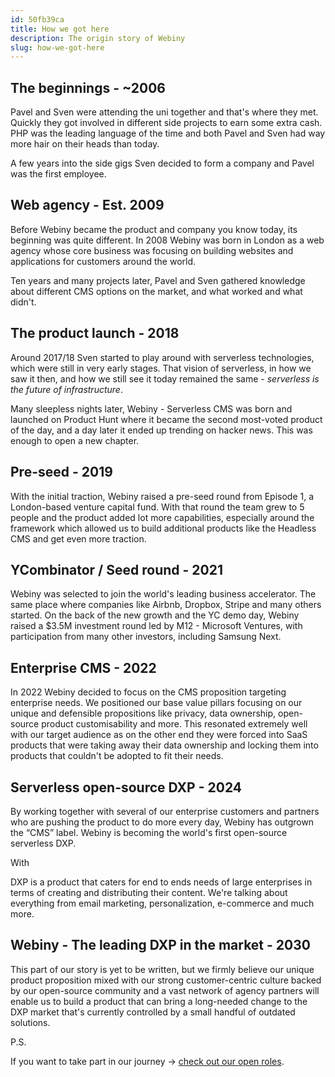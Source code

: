 ```yaml
---
id: 50fb39ca
title: How we got here
description: The origin story of Webiny
slug: how-we-got-here
---
```


## The beginnings - ~2006

Pavel and Sven were attending the uni together and that's where they met. Quickly they got involved in different side projects to earn some extra cash. PHP was the leading language of the time and both Pavel and Sven had way more hair on their heads than today.

A few years into the side gigs Sven decided to form a company and Pavel was the first employee. 

## Web agency - Est. 2009

Before Webiny became the product and company you know today, its beginning was quite different. In 2008 Webiny was born in London as a web agency whose core business was focusing on building websites and applications for customers around the world. 

Ten years and many projects later, Pavel and Sven gathered knowledge about different CMS options on the market, and what worked and what didn't. 

## The product launch - 2018

Around 2017/18 Sven started to play around with serverless technologies, which were still in very early stages. That vision of serverless, in how we saw it then, and how we still see it today remained the same - *serverless is the future of infrastructure*.

Many sleepless nights later, Webiny - Serverless CMS was born and launched on Product Hunt where it became the second most-voted product of the day, and a day later it ended up trending on hacker news. This was enough to open a new chapter. 

## Pre-seed - 2019

With the initial traction, Webiny raised a pre-seed round from Episode 1, a London-based venture capital fund. With that round the team grew to 5 people and the product added lot more capabilities, especially around the framework which allowed us to build additional products like the Headless CMS and get even more traction. 

## YCombinator / Seed round - 2021

Webiny was selected to join the world's leading business accelerator. The same place where companies like Airbnb, Dropbox, Stripe and many others started. On the back of the new growth and the YC demo day, Webiny raised a $3.5M investment round led by M12 - Microsoft Ventures, with participation from many other investors, including Samsung Next. 

## Enterprise CMS - 2022

In 2022 Webiny decided to focus on the CMS proposition targeting enterprise needs. We positioned our base value pillars focusing on our unique and defensible propositions like privacy, data ownership, open-source product customisability and more. This resonated extremely well with our target audience as on the other end they were forced into SaaS products that were taking away their data ownership and locking them into products that couldn't be adopted to fit their needs. 

## Serverless open-source DXP - 2024

By working together with several of our enterprise customers and partners who are pushing the product to do more every day, Webiny has outgrown the “CMS” label. Webiny is becoming the world's first open-source serverless DXP.

With 

DXP is a product that caters for end to ends needs of large enterprises in terms of creating and distributing their content.  We're talking about everything from email marketing, personalization, e-commerce and much more. 

## Webiny - The leading DXP in the market - 2030

This part of our story is yet to be written, but we firmly believe our unique product proposition mixed with our strong customer-centric culture backed by our open-source community and a vast network of agency partners will enable us to build a product that can bring a long-needed change to the DXP market that's currently controlled by a small handful of outdated solutions.  

P.S.

If you want to take part in our journey → [check out our open roles](https://careers.webiny.com/).
